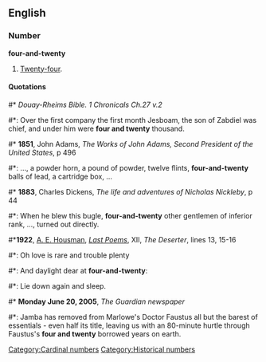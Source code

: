 {{also|twenty-four}}
==English==

===Number===
'''four-and-twenty'''

#{{context|archaic}} [[twenty-four|Twenty-four]].<!--no need: one definition is sufficient: Two [[dozen]].-->
====Quotations====
{{timeline|1800s=1853 1881|1900s=1922|2000s=2005}}
#* ''Douay-Rheims Bible. 1 Chronicals Ch.27 v.2''
#*: Over the first company the first month Jesboam, the son of Zabdiel was chief, and under him were '''four and twenty''' thousand.
#* '''1851''', John Adams, ''The Works of John Adams, Second President of the United States'', p 496
#*: ..., a powder horn, a pound of powder, twelve flints, '''four-and-twenty''' balls of lead, a cartridge box, ...
#* '''1883''', Charles Dickens, ''The life and adventures of Nicholas Nickleby'', p 44
#*: When he blew this bugle, '''four-and-twenty''' other gentlemen of inferior rank, ..., turned out directly.
#*'''1922''', [[w:A. E. Housman|A. E. Housman]], ''[[:w:Last Poems|Last Poems]]'', XII, ''The Deserter'', lines 13, 15-16
#*: Oh love is rare and trouble plenty
#*: And daylight dear at '''four-and-twenty''':
#*: Lie down again and sleep.
#* '''Monday June 20, 2005''', ''The Guardian newspaper''
#*: Jamba has removed from Marlowe's Doctor Faustus all but the barest of essentials - even half its title, leaving us with an 80-minute hurtle through Faustus's '''four and twenty''' borrowed years on earth.

[[Category:Cardinal numbers]]
[[Category:Historical numbers]]